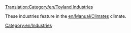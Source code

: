 [[Translation:Category/en/Toyland Industries]]

These industries feature in the [[en/Manual/Climates]] climate.

[[Category:en/Industries]]